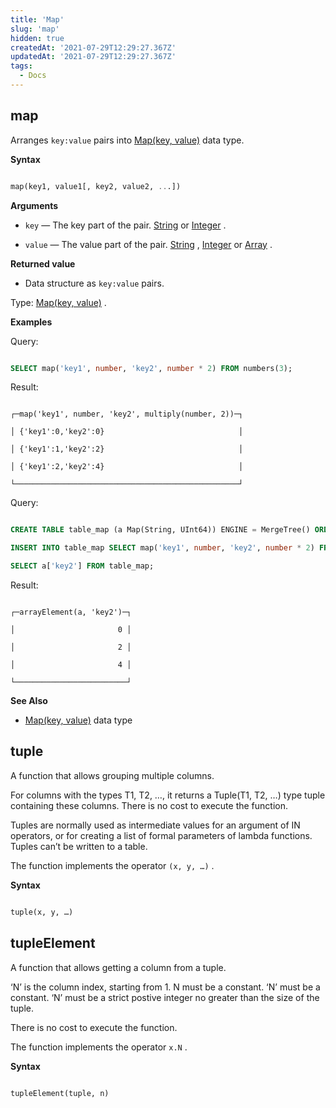 ```yaml
---
title: 'Map'
slug: 'map'
hidden: true
createdAt: '2021-07-29T12:29:27.367Z'
updatedAt: '2021-07-29T12:29:27.367Z'
tags:
  - Docs
---
```


## map

Arranges `key:value` pairs into [Map(key, value)](https://bytedance.feishu.cn/sql-reference/data-types/map.md) data type.

**Syntax**

```sql

map(key1, value1[, key2, value2, ...])

```

**Arguments**

- `key` — The key part of the pair. [String](https://bytedance.feishu.cn/sql-reference/data-types/string.md) or [Integer](https://bytedance.feishu.cn/sql-reference/data-types/int-uint.md) .

- `value` — The value part of the pair. [String](https://bytedance.feishu.cn/sql-reference/data-types/string.md) , [Integer](https://bytedance.feishu.cn/sql-reference/data-types/int-uint.md) or [Array](https://bytedance.feishu.cn/sql-reference/data-types/array.md) .

**Returned value**

- Data structure as `key:value` pairs.

Type: [Map(key, value)](https://bytedance.feishu.cn/sql-reference/data-types/map.md) .

**Examples**

Query:

```sql

SELECT map('key1', number, 'key2', number * 2) FROM numbers(3);

```

Result:

```plain%20text

┌─map('key1', number, 'key2', multiply(number, 2))─┐

│ {'key1':0,'key2':0}                              │

│ {'key1':1,'key2':2}                              │

│ {'key1':2,'key2':4}                              │

└──────────────────────────────────────────────────┘

```

Query:

```sql

CREATE TABLE table_map (a Map(String, UInt64)) ENGINE = MergeTree() ORDER BY a;

INSERT INTO table_map SELECT map('key1', number, 'key2', number * 2) FROM numbers(3);

SELECT a['key2'] FROM table_map;

```

Result:

```plain%20text

┌─arrayElement(a, 'key2')─┐

│                       0 │

│                       2 │

│                       4 │

└─────────────────────────┘

```

**See Also**

- [Map(key, value)](https://bytedance.feishu.cn/sql-reference/data-types/map.md) data type

## tuple

A function that allows grouping multiple columns.

For columns with the types T1, T2, …, it returns a Tuple(T1, T2, …) type tuple containing these columns. There is no cost to execute the function.

Tuples are normally used as intermediate values for an argument of IN operators, or for creating a list of formal parameters of lambda functions. Tuples can’t be written to a table.

The function implements the operator `(x, y, …)` .

**Syntax**

```sql

tuple(x, y, …)

```

## tupleElement

A function that allows getting a column from a tuple.

‘N’ is the column index, starting from 1. N must be a constant. ‘N’ must be a constant. ‘N’ must be a strict postive integer no greater than the size of the tuple.

There is no cost to execute the function.

The function implements the operator `x.N` .

**Syntax**

```sql

tupleElement(tuple, n)

```
